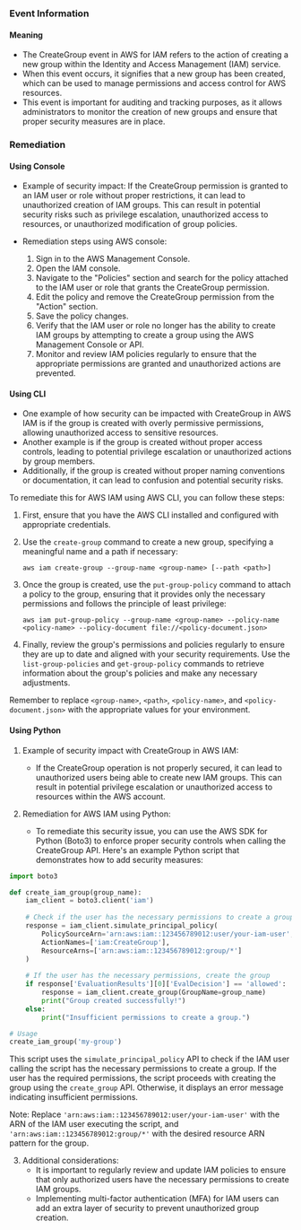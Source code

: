
### Event Information

#### Meaning

- The CreateGroup event in AWS for IAM refers to the action of creating a new group within the Identity and Access Management (IAM) service.
- When this event occurs, it signifies that a new group has been created, which can be used to manage permissions and access control for AWS resources.
- This event is important for auditing and tracking purposes, as it allows administrators to monitor the creation of new groups and ensure that proper security measures are in place.

### Remediation

#### Using Console

- Example of security impact: If the CreateGroup permission is granted to an IAM user or role without proper restrictions, it can lead to unauthorized creation of IAM groups. This can result in potential security risks such as privilege escalation, unauthorized access to resources, or unauthorized modification of group policies.

- Remediation steps using AWS console:
  1. Sign in to the AWS Management Console.
  2. Open the IAM console.
  3. Navigate to the "Policies" section and search for the policy attached to the IAM user or role that grants the CreateGroup permission.
  4. Edit the policy and remove the CreateGroup permission from the "Action" section.
  5. Save the policy changes.
  6. Verify that the IAM user or role no longer has the ability to create IAM groups by attempting to create a group using the AWS Management Console or API.
  7. Monitor and review IAM policies regularly to ensure that the appropriate permissions are granted and unauthorized actions are prevented.

#### Using CLI

- One example of how security can be impacted with CreateGroup in AWS IAM is if the group is created with overly permissive permissions, allowing unauthorized access to sensitive resources.
- Another example is if the group is created without proper access controls, leading to potential privilege escalation or unauthorized actions by group members.
- Additionally, if the group is created without proper naming conventions or documentation, it can lead to confusion and potential security risks.

To remediate this for AWS IAM using AWS CLI, you can follow these steps:

1. First, ensure that you have the AWS CLI installed and configured with appropriate credentials.

2. Use the `create-group` command to create a new group, specifying a meaningful name and a path if necessary:
   ```
   aws iam create-group --group-name <group-name> [--path <path>]
   ```

3. Once the group is created, use the `put-group-policy` command to attach a policy to the group, ensuring that it provides only the necessary permissions and follows the principle of least privilege:
   ```
   aws iam put-group-policy --group-name <group-name> --policy-name <policy-name> --policy-document file://<policy-document.json>
   ```

4. Finally, review the group's permissions and policies regularly to ensure they are up to date and aligned with your security requirements. Use the `list-group-policies` and `get-group-policy` commands to retrieve information about the group's policies and make any necessary adjustments.

Remember to replace `<group-name>`, `<path>`, `<policy-name>`, and `<policy-document.json>` with the appropriate values for your environment.

#### Using Python

1. Example of security impact with CreateGroup in AWS IAM:
   - If the CreateGroup operation is not properly secured, it can lead to unauthorized users being able to create new IAM groups. This can result in potential privilege escalation or unauthorized access to resources within the AWS account.

2. Remediation for AWS IAM using Python:
   - To remediate this security issue, you can use the AWS SDK for Python (Boto3) to enforce proper security controls when calling the CreateGroup API. Here's an example Python script that demonstrates how to add security measures:

```python
import boto3

def create_iam_group(group_name):
    iam_client = boto3.client('iam')
    
    # Check if the user has the necessary permissions to create a group
    response = iam_client.simulate_principal_policy(
        PolicySourceArn='arn:aws:iam::123456789012:user/your-iam-user',
        ActionNames=['iam:CreateGroup'],
        ResourceArns=['arn:aws:iam::123456789012:group/*']
    )
    
    # If the user has the necessary permissions, create the group
    if response['EvaluationResults'][0]['EvalDecision'] == 'allowed':
        response = iam_client.create_group(GroupName=group_name)
        print("Group created successfully!")
    else:
        print("Insufficient permissions to create a group.")

# Usage
create_iam_group('my-group')
```

This script uses the `simulate_principal_policy` API to check if the IAM user calling the script has the necessary permissions to create a group. If the user has the required permissions, the script proceeds with creating the group using the `create_group` API. Otherwise, it displays an error message indicating insufficient permissions.

Note: Replace `'arn:aws:iam::123456789012:user/your-iam-user'` with the ARN of the IAM user executing the script, and `'arn:aws:iam::123456789012:group/*'` with the desired resource ARN pattern for the group.

3. Additional considerations:
   - It is important to regularly review and update IAM policies to ensure that only authorized users have the necessary permissions to create IAM groups.
   - Implementing multi-factor authentication (MFA) for IAM users can add an extra layer of security to prevent unauthorized group creation.

